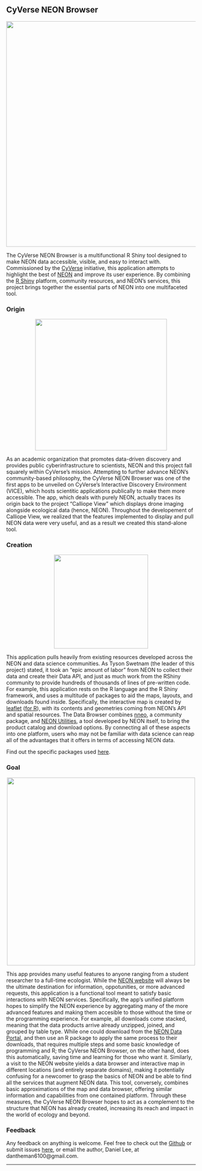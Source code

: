 ## CyVerse NEON Browser

<center><img src='https://github.com/Danielslee51/NEON-Hosted-Browser/blob/master/Img/Earth.jpg?raw=true' width='600' class='center'></center>

The CyVerse NEON Browser is a multifunctional R Shiny tool designed to make NEON data accessible, visible, and easy to interact with. Commissioned by the <a href='https://www.cyverse.org/' target='_blank'>CyVerse</a> initiative, this application attempts to highlight the best of <a href='https://www.neonscience.org/' target='_blank'>NEON</a> and improve its user experience. By combining the <a href='https://shiny.rstudio.com/' target='_blank'>R Shiny</a> platform, community resources, and NEON's services, this project brings together the essential parts of NEON into one multifaceted tool.

### Origin

<center><img src='https://silvrback.s3.amazonaws.com/uploads/c3b34e9c-5131-4ca0-88fc-f5503a422c68/cyverse_cmyk-01.37809aadf1f2.png' width='350'></center>

As an academic organization that promotes data-driven discovery and provides public cyberinfrastructure to scientists, NEON and this project fall squarely within CyVerse's mission. Attempting to further advance NEON's community-based philosophy, the CyVerse NEON Browser was one of the first apps to be unveiled on CyVerse's Interactive Discovery Environment (VICE), which hosts scientitic applications publically to make them more accessible. The app, which deals with purely NEON, actually traces its origin back to the project "Calliope View" which displays drone imaging alongside ecological data (hence, NEON). Throughout the developement of Calliope View, we realized that the features implemented to display and pull NEON data were very useful, and as a result we created this stand-alone tool.

### Creation

<center><img src='https://rstudio.com/wp-content/uploads/2015/10/r-packages.png' width='250'></center>

This application pulls heavily from existing resources developed across the NEON and data science communities. As Tyson Swetnam (the leader of this project) stated, it took an "epic amount of labor" from NEON to collect their data and create their Data API, and just as much work from the RShiny community to provide hundreds of thousands of lines of pre-written code. For example, this application rests on the R language and the R Shiny framework, and uses a multitude of packages to aid the maps, layouts, and downloads found inside. Specifically, the interactive map is created by <a href='https://leafletjs.com/' target='_blank'>leaflet</a> (<a href='https://rstudio.github.io/leaflet/' target='_blank'>for R</a>), with its contents and geometries coming from NEON's API and spatial resources. The Data Browser combines <a href='https://github.com/ropensci/nneo' target='_blank'>nneo</a>, a community package, and <a href='https://github.com/NEONScience/NEON-utilities' target='_blank'>NEON Utilities</a>, a tool developed by NEON itself, to bring the product catalog and download options. By connecting all of these aspects into one platform, users who may not be familiar with data science can reap all of the advantages that it offers in terms of accessing NEON data.

Find out the specific packages used <a href='https://github.com/Danielslee51/NEON-Hosted-Browser' target='_blank'>here</a>.

### Goal

<center><img src='http://www.sciencemag.org/sites/default/files/styles/article_main_large/public/images/sn-050925N_NEON_led_0.jpg?itok=mMekYRZs' width='500'></center>

This app provides many useful features to anyone ranging from a student researcher to a full-time ecologist. While the <a href='https://www.neonscience.org/' target='_blank'>NEON website</a> will always be the ultimate destination for information, oppotunities, or more advanced requests, this application is a functional tool meant to satisfy basic interactions with NEON services. Specifically, the app's unified platform hopes to simplify the NEON experience by aggregating many of the more advanced features and making them accesible to those without the time or the programming experience. For example, all downloads come stacked, meaning that the data products arrive already unzipped, joined, and grouped by table type. While one could download from the <a href='http://data.neonscience.org/home' target='_blank'>NEON Data Portal</a>, and then use an R package to apply the same process to their downloads, that requires multiple steps and some basic knowledge of programming and R; the CyVerse NEON Browser, on the other hand, does this automatically, saving time and learning for those who want it. Similarly, a visit to the NEON website yields a data browser and interactive map in different locations (and entirely separate domains), making it potentially confusing for a newcomer to grasp the basics of NEON and be able to find all the services that augment NEON data. This tool, conversely, combines basic approximations of the map and data browser, offering similar information and capabilities from one contained platform. Through these measures, the CyVerse NEON Browser hopes to act as a complement to the structure that NEON has already created, increasing its reach and impact in the world of ecology and beyond.

### Feedback

Any feedback on anything is welcome. Feel free to check out the <a href='https://github.com/Danielslee51/NEON-Hosted-Browser' target='_blank'>Github</a> or submit issues <a href='https://github.com/Danielslee51/NEON-Hosted-Browser/issues' target='_blank'>here</a>, or email the author, Daniel Lee, at dantheman6100@gmail.com.
<hr>
